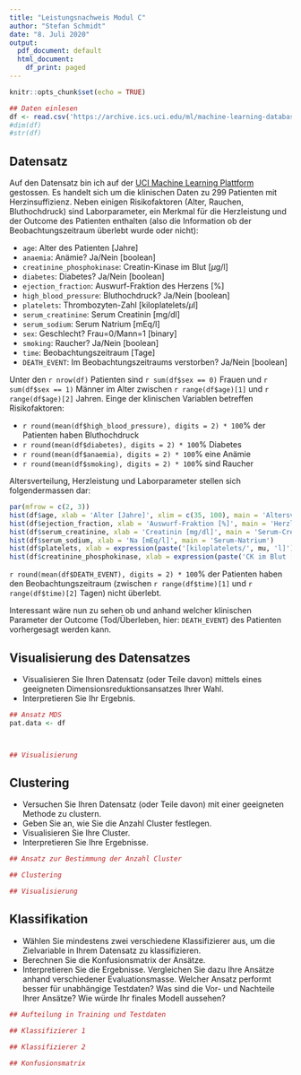 ```yaml
---
title: "Leistungsnachweis Modul C"
author: "Stefan Schmidt"
date: "8. Juli 2020"
output:
  pdf_document: default
  html_document:
    df_print: paged
---
```


```r
knitr::opts_chunk$set(echo = TRUE)
```

```r
## Daten einlesen
df <- read.csv('https://archive.ics.uci.edu/ml/machine-learning-databases/00519/heart_failure_clinical_records_dataset.csv')
#dim(df)
#str(df)
```

## Datensatz

Auf den Datensatz bin ich auf der [UCI Machine Learning Plattform](https://archive.ics.uci.edu/ml/datasets/Heart+failure+clinical+records)
gestossen.
Es handelt sich um die klinischen Daten zu 299 Patienten mit Herzinsuffizienz.
Neben einigen Risikofaktoren (Alter, Rauchen, Bluthochdruck) sind Laborparameter,
ein Merkmal für die Herzleistung und der Outcome des Patienten enthalten (also
die Information ob der Beobachtungszeitraum überlebt wurde oder nicht):

* `age`: Alter des Patienten [Jahre]
* `anaemia`: Anämie? Ja/Nein [boolean]
* `creatinine_phosphokinase`: Creatin-Kinase im Blut [$\mu$g/l]
* `diabetes`: Diabetes? Ja/Nein [boolean]
* `ejection_fraction`: Auswurf-Fraktion des Herzens [%]
* `high_blood_pressure`: Bluthochdruck? Ja/Nein [boolean]
* `platelets`: Thrombozyten-Zahl [kiloplatelets/$\mu$l]
* `serum_creatinine`: Serum Creatinin [mg/dl]
* `serum_sodium`: Serum Natrium [mEq/l]
* `sex`: Geschlecht? Frau=0/Mann=1 [binary]
* `smoking`: Raucher? Ja/Nein [boolean]
* `time`: Beobachtungszeitraum [Tage]
* `DEATH_EVENT`: Im Beobachtungszeitraums verstorben? Ja/Nein [boolean]


Unter den `r nrow(df)` Patienten sind `r sum(df$sex == 0)` Frauen und
`r sum(df$sex == 1)` Männer im Alter zwischen `r range(df$age)[1]` und
`r range(df$age)[2]` Jahren. Einge der klinischen Variablen betreffen
Risikofaktoren:

* `r round(mean(df$high_blood_pressure), digits = 2) * 100`% der Patienten haben  Bluthochdruck
* `r round(mean(df$diabetes), digits = 2) * 100`%  Diabetes
* `r round(mean(df$anaemia), digits = 2) * 100`% eine Anämie
* `r round(mean(df$smoking), digits = 2) * 100`% sind Raucher


Altersverteilung, Herzleistung und Laborparameter stellen sich folgendermassen dar:

```r
par(mfrow = c(2, 3))
hist(df$age, xlab = 'Alter [Jahre]', xlim = c(35, 100), main = 'Altersverteilung')
hist(df$ejection_fraction, xlab = 'Auswurf-Fraktion [%]', main = 'Herzleistung')
hist(df$serum_creatinine, xlab = 'Creatinin [mg/dl]', main = 'Serum-Creatinin')
hist(df$serum_sodium, xlab = 'Na [mEq/l]', main = 'Serum-Natrium')
hist(df$platelets, xlab = expression(paste('[kiloplatelets/', mu, 'l]')), main = 'Thromozyten')
hist(df$creatinine_phosphokinase, xlab = expression(paste('CK im Blut [', mu, 'g/l]')), main = 'Creatin-Kinase')
```

`r round(mean(df$DEATH_EVENT), digits = 2) * 100`% der Patienten haben den Beobachtungszeitraum (zwischen
`r range(df$time)[1]` und `r range(df$time)[2]` Tagen) nicht überlebt.



Interessant wäre nun zu sehen ob und anhand welcher klinischen Parameter der Outcome (Tod/Überleben, hier: `DEATH_EVENT`) des Patienten vorhergesagt werden kann.




## Visualisierung des Datensatzes

* Visualisieren Sie Ihren Datensatz (oder Teile davon) mittels eines geeigneten Dimensionsreduktionsansatzes Ihrer Wahl.
* Interpretieren Sie Ihr Ergebnis.


```r
## Ansatz MDS
pat.data <- df



## Visualisierung

```


## Clustering

* Versuchen Sie Ihren Datensatz (oder Teile davon) mit einer geeigneten Methode zu clustern.
* Geben Sie an, wie Sie die Anzahl Cluster festlegen.
* Visualisieren Sie Ihre Cluster.
* Interpretieren Sie Ihre Ergebnisse. 

```r
## Ansatz zur Bestimmung der Anzahl Cluster

## Clustering

## Visualisierung

```


## Klassifikation

* Wählen Sie mindestens zwei verschiedene Klassifizierer aus, um die Zielvariable in Ihrem Datensatz zu klassifizieren.
* Berechnen Sie die Konfusionsmatrix der Ansätze.
* Interpretieren Sie die Ergebnisse. Vergleichen Sie dazu Ihre Ansätze anhand verschiedener Evaluationsmasse. Welcher Ansatz performt besser für unabhängige Testdaten? Was sind die Vor- und Nachteile Ihrer Ansätze? Wie würde Ihr finales Modell aussehen? 


```r
## Aufteilung in Training und Testdaten

## Klassifizierer 1

## Klassifizierer 2

## Konfusionsmatrix

```

